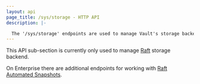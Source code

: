 ```yaml
---
layout: api
page_title: /sys/storage - HTTP API
description: |-

  The '/sys/storage' endpoints are used to manage Vault's storage backends.
---
```


This API sub-section is currently only used to manage [Raft](/vault/api-docs/system/storage/raft) storage backend.

On Enterprise there are additional endpoints for working with [Raft Automated Snapshots](/vault/api-docs/system/storage/raftautosnapshots).
